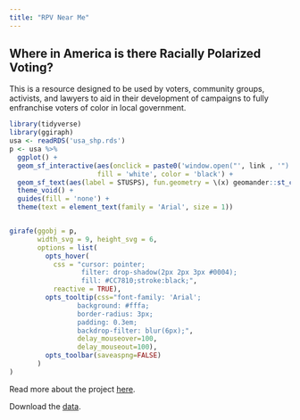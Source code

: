 ```yaml
---
title: "RPV Near Me"
---
```


## Where in America is there Racially Polarized Voting? 

This is a resource designed to be used by voters, community groups, activists, and lawyers to aid in their development of campaigns to fully enfranchise voters of color in local government.  


```r
library(tidyverse)
library(ggiraph)
usa <- readRDS('usa_shp.rds')
p <- usa %>%
  ggplot() +
  geom_sf_interactive(aes(onclick = paste0('window.open("', link , '")')), 
                      fill = 'white', color = 'black') +
  geom_sf_text(aes(label = STUSPS), fun.geometry = \(x) geomander::st_circle_center(sf::st_as_sf(x)), size = 3) +
  theme_void() +
  guides(fill = 'none') +
  theme(text = element_text(family = 'Arial', size = 1))


girafe(ggobj = p, 
       width_svg = 9, height_svg = 6,
       options = list(
         opts_hover(
           css = "cursor: pointer;
                  filter: drop-shadow(2px 2px 3px #0004);
                  fill: #CC7810;stroke:black;",
           reactive = TRUE),
         opts_tooltip(css="font-family: 'Arial'; 
                 background: #fffa; 
                 border-radius: 3px; 
                 padding: 0.3em;
                 backdrop-filter: blur(6px);",
                 delay_mouseover=100,
                 delay_mouseout=100),
         opts_toolbar(saveaspng=FALSE)
       )
)
```


Read more about the project [here](https://www.rpvnearme.org/about.html).

Download the [data](https://www.rpvnearme.org/data.html).


